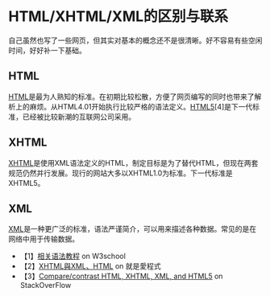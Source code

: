 =HTML/XHTML/XML的区别与联系=
自己虽然也写了一些网页，但其实对基本的概念还不是很清晰。好不容易有些空闲时间，好好补一下基础。
==HTML==
[[http://zh.wikipedia.org/wiki/HTML|HTML]]是最为人熟知的标准。在初期比较松散，方便了网页编写的同时也带来了解析上的麻烦。从HTML4.01开始执行比较严格的语法定义。[[http://zh.wikipedia.org/wiki/HTML_5|HTML5]][4]是下一代标准，已经被比较新潮的互联网公司采用。
==XHTML==
[[http://zh.wikipedia.org/wiki/XHTML|XHTML]]是使用XML语法定义的HTML，制定目标是为了替代HTML，但现在两套规范仍然并行发展。现行的网站大多以XHTML1.0为标准。下一代标准是XHTML5。
==XML==
[[http://zh.wikipedia.org/wiki/XML|XML]]是一种更广泛的标准，语法严谨简介，可以用来描述各种数据。常见的是在网络中用于传输数据。

* 【1】[[http://www.w3school.com.cn/h.asp|相关语法教程]] on W3school
* 【2】[[http://atedev.wordpress.com/2007/01/01/xhtml%E8%88%87xml%E3%80%81html|XHTML與XML、HTML]] on 就是愛程式
* 【3】[[http://stackoverflow.com/questions/1429065/compare-contrast-html-xhtml-xml-and-html5|Compare/contrast HTML, XHTML, XML, and HTML5]] on StackOverFlow


